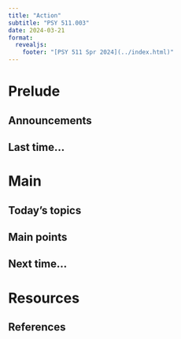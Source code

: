 ```yaml
---
title: "Action"
subtitle: "PSY 511.003"
date: 2024-03-21
format: 
  revealjs:
    footer: "[PSY 511 Spr 2024](../index.html)"
---
```


# Prelude

## Announcements

## Last time...

# Main

## Today's topics

## Main points

## Next time...

# Resources

## References
